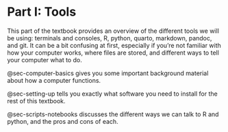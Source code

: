 # Part I: Tools {#sec-part-tools}

This part of the textbook provides an overview of the different tools we will be using: terminals and consoles, R, python, quarto, markdown, pandoc, and git.
It can be a bit confusing at first, especially if you're not familiar with how your computer works, where files are stored, and different ways to tell your computer what to do.

@sec-computer-basics gives you some important background material about how a computer functions.

@sec-setting-up tells you exactly what software you need to install for the rest of this textbook.

@sec-scripts-notebooks discusses the different ways we can talk to R and python, and the pros and cons of each.
